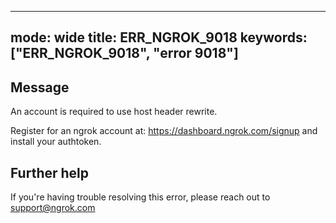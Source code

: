 
---
mode: wide
title: ERR_NGROK_9018
keywords: ["ERR_NGROK_9018", "error 9018"]
---

## Message
An account is required to use host header rewrite.

Register for an ngrok account at: https://dashboard.ngrok.com/signup and install your authtoken.




## Further help
If you're having trouble resolving this error, please reach out to [support@ngrok.com](mailto:support@ngrok.com?subject=Help%20with%20ERR_NGROK_9018)

